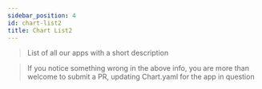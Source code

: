 ```yaml
---
sidebar_position: 4
id: chart-list2
title: Chart List2
---
```



> List of all our apps with a short description

<TrainsGrid />

> If you notice something wrong in the above info, you are more than welcome to submit a PR, updating Chart.yaml for the app in question
